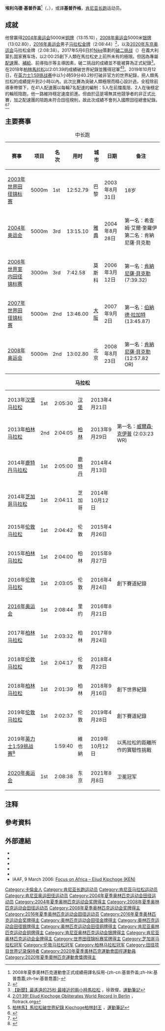 {{NoteTA|1=zh-cn:0米;zh-hk:0米;zh-tw:0公尺|2=zh-hans:基普乔盖;zh-hk:傑祖基;zh-tw:基普喬蓋|3=zh-cn:埃利德;zh-tw:埃利烏德}}
{{Infobox sportsperson
| name                      =埃利乌德·基普乔盖<br/>Eliud Kipchoge
| image                     =Eliud Kipchoge.jpg
| real_name                 =
| native_name               =
| native_name_lang          =
| english_name              =Eliud Kipchoge
| birth_name                =
| nationality               ={{KEN}}
| national_team             ={{KEN}}
| ethnicity                 =
| hometown                  =
| citizenship               =
| birth_date                ={{Birth date and age|year=1984|month=11|day=5}}
| birth_place               ={{KEN}}裂谷省南迪郡Kapsisiywa
| death_date                =
| death_place               =
| resting_place             =
| monuments                 =
| residence                 ={{KEN}}裂谷省南迪郡Kapsabet
| education                 =Halifax College
| alma_mater                =Kaptel Secondary School<br/>Halifax College
| years_active              =2001年－現在
| height                    ={{height|m=1.67}}
| weight                    ={{weight|kg=57}}
| spouse                    =
| country                   ={{KEN}}
| sport=田徑
| event=中長跑、長跑
| collegeteam=
| league=
| team=
| turnedpro=
| coach=Patrick Sang<br/>Richard Metto
| retired=
| coaching=
| worlds=
{{collapsible list
|'''2002年世界越野錦標賽（U20 Race）'''：第5名
|'''2002年世界越野錦標賽（U20 Race）'''：Team第1名
|'''2003年世界越野錦標賽（U20 Race）'''：第1名
|'''2003年世界越野錦標賽（U20 Race）'''：Team第1名
|'''2003年世界田徑錦標賽'''：5000公尺第1名
|'''2003年世界田徑總決賽'''：5000公尺第1名
|'''2004年世界越野錦標賽（Long Race）'''：第4名
|'''2004年世界越野錦標賽（Long Race）'''：Team第2名
|'''2004年世界田徑總決賽'''：3000公尺第1名
|'''2005年世界越野錦標賽（Long Race）'''：第5名
|'''2005年世界越野錦標賽（Long Race）'''：Team第2名
|'''2005年世界田徑錦標賽'''：5000公尺第4名
|'''2005年世界田徑總決賽'''：3000公尺第2名
|'''2006年世界室內田徑錦標賽'''：3000公尺第3名
|'''2006年世界田徑總決賽'''：3000公尺第7名
|'''2007年世界田徑錦標賽'''：5000公尺第2名
|'''2007年世界田徑總決賽'''：3000公尺第6名
|'''2007年世界田徑總決賽'''：5000公尺第5名
|'''2008年世界田徑總決賽'''：5000公尺第5名
|'''2009年世界田徑錦標賽'''：5000公尺第5名
|'''2009年世界田徑總決賽'''：3000公尺第9名
|'''2011年世界田徑錦標賽'''：5000公尺第7名
|'''2012年世界半程馬拉松錦標賽'''：半程馬拉松第6名
}}
| regionals=
| nationals=
{{collapsible list
|'''2004年肯亞奧林匹克運動會選拔賽'''：5000公尺第1名
|'''2005年肯亞世界田徑錦標賽選拔賽'''：5000公尺第4名
|'''2007年肯亞世界田徑錦標賽選拔賽'''：5000公尺第3名
|'''2008年肯亞奧林匹克運動會選拔賽'''：5000公尺第2名
|'''2010年肯亞大英國協運動會選拔賽'''：5000公尺第3名
|'''2011年肯亞全國田徑錦標賽'''：5000公尺第3名
|'''2012年肯亞奧林匹克運動會選拔賽'''：5000公尺第7名
}}
| olympics=
{{ubl
|'''2004年夏季奧林匹克運動會'''：田徑5000公尺第三名
|'''2008年夏季奧林匹克運動會'''：田徑5000公尺第二名
|'''2016年夏季奧林匹克運動會'''：田徑馬拉松第一名
|'''2020年夏季奧林匹克運動會'''：田徑馬拉松第一名
}}
| commonwealth=
{{collapsible list
|'''2010年大英國協運動會'''：田徑5000公尺第二名
}}
| highestranking=
{{整齊列表|class=wikitable
|'''3000公尺-2英里-5000公尺-10000公尺'''|第2名（2004年7月26日）
|'''3000公尺-2英里-5000公尺'''|第6名（2011年12月20日）
|'''10000公尺'''|第11名（2011年12月20日）
|'''10公里-15公里-10英里-20公里-半程馬拉松'''|第8名（2013年8月13日）
|'''25公里-30公里-馬拉松'''|第1名（2014年11月11日）
}}
| pb=
{{ubl
|'''1500公尺'''：3分33.20秒（2004年）
|'''1英里'''：3分50.40秒（2004年）
|'''3000公尺'''：7分27.66秒（2011年）
|'''2英里'''：8分07.39秒（2012年）
|'''5000公尺'''：12分46.53秒（2004年）
|'''5公里'''：13分11秒（2010年）
|'''4英里'''：17分26秒（2010年）
|'''10000公尺'''：26分49.02秒（2007年）
|'''10公里'''：28分11秒（2009年）
|'''15公里'''：43分02秒（2013年）
|'''20公里'''：57分12秒（2013年）
|'''半程馬拉松'''：59分25秒（2012年）
|'''25公里'''：1小時12分50秒（2017年）
|'''30公里'''：1小時27分13秒（2016年 '''世界紀錄'''）
|'''馬拉松'''：2小時01分39秒（2018年 '''世界紀錄'''）
}}
| medaltemplates=
{{MedalCountry|{{KEN}}}}
{{MedalSport|男子田徑}}
{{MedalCompetition|世界越野錦標賽（U20 Race）}}
{{MedalGold|2002年愛爾蘭共和國都柏林|Team}}
{{MedalGold|2003年瑞士洛桑|}}
{{MedalGold|2003年瑞士洛桑|Team}}
{{MedalCompetition|Bislett Games}}
{{MedalBronze|2003年挪威奧斯陸|5000公尺}}
{{MedalCompetition|DN Galan}}
{{MedalGold|2003年瑞典斯德哥爾摩|5000公尺}}
{{MedalCompetition|世界田徑錦標賽}}
{{MedalGold|2003年法國巴黎法蘭西島大區|5000公尺}}
{{MedalSilver|2007年日本大阪府大阪市東住吉區|5000公尺}}
{{MedalCompetition|Memorial Van Damme}}
{{MedalSilver|2003年比利時布魯塞爾|3000公尺}}
{{MedalGold|2004年比利時布魯塞爾|3000公尺}}
{{MedalGold|2005年比利時布魯塞爾|5000公尺}}
{{MedalSilver|2006年比利時布魯塞爾|5000公尺}}
{{MedalSilver|2007年比利時布魯塞爾|5000公尺}}
{{MedalGold|2008年比利時布魯塞爾|5000公尺}}
{{MedalCompetition|世界田徑總決賽}}
{{MedalGold|2003年摩納哥Fontvieille|5000公尺}}
{{MedalGold|2004年摩納哥Fontvieille|3000公尺}}
{{MedalSilver|2005年摩納哥Fontvieille|3000公尺}}
{{MedalCompetition|世界越野錦標賽（Long Race）}}
{{MedalSilver|2004年比利時布魯塞爾|Team}}
{{MedalSilver|2005年法國St-Etienne|Team}}
{{MedalCompetition|杜哈大獎賽}}
{{MedalGold|2004年卡達杜哈|3000公尺}}
{{MedalGold|2005年卡達杜哈|3000公尺}}
{{MedalBronze|2006年卡達杜哈|3000公尺}}
{{MedalGold|2007年卡達杜哈|3000公尺}}
{{MedalGold|2009年卡達杜哈|3000公尺}}
{{MedalGold|2010年卡達杜哈|5000公尺}}
{{MedalBronze|2011年卡達杜哈|3000公尺}}
{{MedalSilver|2012年卡達杜哈|3000公尺}}
{{MedalCompetition|Fanny Blankers-Koen Games}}
{{MedalGold|2004年荷蘭亨革羅|1500公尺}}
{{MedalSilver|2005年荷蘭亨革羅|3000公尺}}
{{MedalSilver|2007年荷蘭亨革羅|10000公尺}}
{{MedalBronze|2008年荷蘭亨革羅|10000公尺}}
{{MedalBronze|2009年荷蘭亨革羅|5000公尺}}
{{MedalCompetition|Golden Gala}}
{{MedalGold|2004年義大利羅馬|5000公尺}}
{{MedalSilver|2005年義大利羅馬|5000公尺}}
{{MedalSilver|2007年義大利羅馬|5000公尺}}
{{MedalSilver|2008年義大利羅馬|5000公尺}}
{{MedalCompetition|倫敦大獎賽}}
{{MedalBronze|2004年英國英格蘭倫敦|1英里}}
{{MedalCompetition|夏季奧林匹克運動會}}
{{MedalBronze|2004年希臘雅典|5000公尺}}
{{MedalSilver|2008年中國北京市朝陽區|5000公尺}}
{{MedalGold|2016年巴西里約熱內盧|馬拉松}}
{{MedalGold|2021年北海道札幌市中央區|馬拉松}}
{{MedalCompetition|Prefontaine經典賽}}
{{MedalGold|2005年美國俄勒岡州雷恩縣尤金|2英里}}
{{MedalSilver|2006年美國俄勒岡州雷恩郡尤金|2英里}}
{{MedalCompetition|Sparkassen Cup}}
{{MedalGold|2006年德國斯圖加特|3000公尺}}
{{MedalGold|2010年德國斯圖加特|3000公尺}}
{{MedalBronze|2011年德國斯圖加特|3000公尺}}
{{MedalCompetition|世界室內田徑錦標賽}}
{{MedalBronze|2006年俄羅斯莫斯科|3000公尺}}
{{MedalCompetition|蓋茲赫德大獎賽}}
{{MedalGold|2006年英國英格蘭蓋茲赫德|3000公尺}}
{{MedalSilver|2010年英國英格蘭蓋茲赫德|5000公尺}}
{{MedalCompetition|Athletissima}}
{{MedalBronze|2006年瑞士洛桑|3000公尺}}
{{MedalSilver|2009年瑞士洛桑|3000公尺}}
{{MedalBronze|2011年瑞士洛桑站|5000公尺}}
{{MedalCompetition|Golden Spike Ostrava}}
{{MedalGold|2008年捷克奧斯特拉瓦|5000公尺}}
{{MedalCompetition|大英國協運動會}}
{{MedalSilver|2010年印度新德里|5000公尺}}
{{MedalCompetition|PSD Bank Meeting}}
{{MedalSilver|2011年德國杜塞爾多夫|5000公尺}}
| show-medals=
| updated=2021年8月12日
}}
'''埃利乌德·基普乔盖'''<ref group="注">2008年夏季奧林匹克運動會正式成績冊譯名採用-{zh-cn:基普乔盖;zh-hk:基普喬蓋;zh-tw:基普喬蓋}-</ref>（{{lang-sw|'''Eliud Kipchoge'''}}，{{bd|1984年|11月5日||}}），或譯'''基普乔格'''，[[肯尼亚|肯尼亚]][[长跑|长跑]]运动员。

== 成就 ==
他曾赢得[[2004年奥运会|2004年奥运会]]5000米[[铜牌|铜牌]]（13:15.10），[[2008年奥运会|2008年奥运会]]5000米[[银牌|银牌]]（13:02.80），[[2016年奥运会|2016年奥运会]]男子[[马拉松|马拉松]][[金牌|金牌]]（2:08:44）<ref>{{citeweb|url=https://www.theguardian.com/sport/2016/aug/21/eliud-kipchoge-callum-hawkins-feyisa-lilesa-olympic-marathon|title=Eliud Kipchoge powers to marathon gold as Callum Hawkins finishes ninth|date=2016-08-21|work=Guardian|accessdate=2016-08-22|archive-url=https://web.archive.org/web/20160821222328/https://www.theguardian.com/sport/2016/aug/21/eliud-kipchoge-callum-hawkins-feyisa-lilesa-olympic-marathon|archive-date=2016-08-21|dead-url=no}}</ref>，以及[[2020年东京奥运会|2020年东京奥运会]]马拉松金牌（2:08:38）。2017年5月6日於[[Nike|Nike]]策劃的[[破二挑战|破二挑战]]（{{lang|en|Breaking2}}）在義大利蒙扎国家赛车场，以2:00:25創下人類在馬拉松史上前所未有的極限。但因為專屬[[配速|配速]]團、[[補給|補給]]、前導指示等主導因素，破二挑战的成績並不能被算為正式紀錄<ref>[http://tw.running.biji.co/index.php?q=news&act=info&id=95934 【新聞】最遙遠的25秒 最接近的兩小時馬拉松] {{Wayback|url=http://tw.running.biji.co/index.php?q=news&act=info&id=95934 |date=20180916164109 }}，徐敦傑，[[運動筆記|運動筆記]]</ref>。在2018年[[柏林馬拉松|柏林馬拉松]]以2:01:39的成績破世界紀錄並獲得冠軍<ref>[https://www.flotrack.org/articles/6249234-20139-eliud-kipchoge-obliterates-world-record-in-berlin 2:01:39! Eliud Kipchoge Obliterates World Record In Berlin] {{Wayback|url=https://www.flotrack.org/articles/6249234-20139-eliud-kipchoge-obliterates-world-record-in-berlin |date=20180916201951 }}，flotrack.org</ref><ref>[http://tw.running.biji.co/index.php?q=news&act=info&id=99646 柏林馬】馬拉松破世界紀錄 Kipchoge柏林封王] {{Wayback|url=http://tw.running.biji.co/index.php?q=news&act=info&id=99646 |date=20180917105130 }}，[[運動筆記|運動筆記]]</ref>。2019年10月12日，在[[英力士1:59挑战赛|英力士1:59挑战赛]]中以1小時59分40.2秒打破非官方的世界紀錄，把人類馬拉松的成績提升到2小時以內。此次比賽為突破人類極限而精心設計過，全程除前導車帶領下，在41人配速團以每輪7名配速的編制：5人在前擋風阻、2人在後穩定的輪班陪跑，他一路維持穩定速度前進。但由於這是場無其他競爭者的非正式比賽，加之配速團的陪跑未符合田徑規則，故此次成績不會列入國際田徑總會紀錄。<ref>{{citeweb|url=http://sports.sina.com.cn/run/2019-10-12/doc-iicezuev1734488.shtml|title=马拉松跑进2小时 创历史的基普乔格有多牛？|date=2019年10月12日|publisher=新浪體育|accessdate=2019年10月12日|archive-url=https://web.archive.org/web/20191012131239/http://sports.sina.com.cn/run/2019-10-12/doc-iicezuev1734488.shtml|archive-date=2019年10月12日|dead-url=no}}</ref><ref>{{Cite web |url=http://www.nbd.com.cn/articles/2019-10-12/1377908.html |title=激动哭了！1小时59分40秒！人类史上马拉松首次跑进2小时 |access-date=2019-10-12 |archive-date=2022-03-12 |archive-url=https://web.archive.org/web/20220312050650/http://www.nbd.com.cn/articles/2019-10-12/1377908.html |dead-url=no }}</ref>

==主要赛事==
{| class=wikitable
|+ 中长跑
|- 
!赛事
!项目
!名次
!用时
!城市
!日期
!备注
|-
|[[2003年世界田径锦标赛|2003年世界田径锦标赛]]||5000m
|bgcolor="gold"|1st 
|12:52.79 
|巴黎
|2003年8月31日
|18岁
|-
|[[2004年奥运会|2004年奥运会]]||5000m
|bgcolor="cc9966"|3rd
|13:15.10
|[[雅典|雅典]]
|2004年8月28日
|第一名：希查姆·艾爾·奎羅伊<br>第二名：肯納尼薩·貝克勒
|-
|[[2006年世界室内田径锦标赛|2006年世界室内田径锦标赛]]||3000m
|bgcolor="cc9966"|3rd
|7:42.58
|莫斯科
|2006年3月12日
|第一名：[[肯納尼薩·貝克勒|肯納尼薩·貝克勒]] (7:39.32)
|-
|[[2007年世界田径锦标赛|2007年世界田径锦标赛]]||5000m
|bgcolor="silver"|2nd
|13:46.00
|[[大阪市|大阪]]
|2007年9月2日
|第一名：[[伯納德·拉加特|伯納德·拉加特]] (13:45.87)
|-
|[[2008年奥运会|2008年奥运会]]||5000m
|bgcolor="silver"|2nd
|13:02.80
|北京
|2008年8月23日
|第一名：[[肯納尼薩·貝克勒|肯納尼薩·貝克勒]] (12:57.82 OR)
|}

{| class=wikitable
|+ '''马拉松'''
|-
|2013年[[汉堡马拉松|汉堡马拉松]]
|bgcolor="gold"|1st
|2:05:30 
|[[汉堡|汉堡]]
|2013年4月21日
|
|-
|2013年[[柏林马拉松|柏林马拉松]]
|bgcolor="silver"|2nd
|2:04:05
|[[柏林|柏林]]
|2013年9月29日
|第一名：[[威爾森·克伊普|威爾森·克伊普]] (2:03:23 WR)
|-
|2014年[[鹿特丹马拉松|鹿特丹马拉松]]
|bgcolor="gold"|1st
|2:05:00
|[[鹿特丹|鹿特丹]]
|2014年4月13日
|
|-
|2014年[[芝加哥马拉松|芝加哥马拉松]]
|bgcolor="gold"|1st
|2:04:11
|芝加哥
|2014年10月12日
|
|-
|2015年[[伦敦马拉松|伦敦马拉松]]
|bgcolor="gold"|1st
|2:04:42
|伦敦
|2015年4月26日
|
|-
|2015年[[柏林马拉松|柏林马拉松]]
|bgcolor="gold"|1st
|2:04:00
|柏林
|2015年9月27日
|
|-
|2016年[[伦敦马拉松|伦敦马拉松]]
|bgcolor="gold"|1st
|2:03:05
|伦敦
|2016年4月24日
|創下賽道紀錄
|-
|[[2016年奥运会|2016年奥运会]]
|bgcolor="gold"|1st
|2:08:44
|里约
|2016年8月21日
|
|-
|2017年[[柏林马拉松|柏林马拉松]]
|bgcolor="gold"|1st
|2:03:32
|柏林
|2017年9月24日
|
|-
|2018年[[伦敦马拉松|伦敦马拉松]]
|bgcolor="gold"|1st
|2:04:17
|伦敦
|2018年4月22日
|
|-
|2018年[[柏林马拉松|柏林马拉松]]
|bgcolor="gold"|1st
|2:01:39
|柏林
|2018年9月16日
|創下世界紀錄
|-
|2019年[[伦敦马拉松|伦敦马拉松]]
|bgcolor="gold"|1st
|2:02:37
|伦敦
|2019年4月28日
|創下賽道紀錄
|-
|2019年[[英力士1:59挑战赛|英力士1:59挑战赛]]<ref>{{cite web |last1=Latham-Coyle |first1=Harry |title=Eliud Kipchoge: Two-hour marathon barrier broken by Kenyan in Ineos 1:59 challenge |url=https://www.independent.co.uk/sport/general/athletics/eliud-kipchoge-two-hour-marathon-record-result-ineos-challenge-time-a9152991.html |website=The Independent |accessdate=12 October 2019 |archive-date=2020-01-18 |archive-url=https://web.archive.org/web/20200118183952/https://www.independent.co.uk/sport/general/athletics/eliud-kipchoge-two-hour-marathon-record-result-ineos-challenge-time-a9152991.html |dead-url=no }}</ref>
|
|1:59:40
|維也納
|2019年10月12日
|以馬拉松的距離所作的實驗性挑戰
|-
|[[2020年奥运会|2020年奥运会]]
|bgcolor="gold"|1st
|2:08:38
|东京
|2021年8月8日
|卫冕冠军
|}

== 注释 ==
<references group="注"/>

== 參考資料 ==
{{Reflist}}

== 外部連結 ==
* {{IOC profile|id=eliud-kipchoge-rotich}}
* {{IAAF name|188307}}
* {{Facebook page|463963427273897}}
* {{Twitter|eliudkipchoge}}
* {{Instagram|kipchogeeliud}}
* IAAF, 9 March 2006: [http://www.iaaf.org/news/athletes/newsid=27397.html Focus on Africa – Eliud Kipchoge (KEN)]{{Wayback|url=http://www.iaaf.org/news/athletes/newsid=27397.html |date=20121023025310 }}

{{奥林匹克运动会男子马拉松冠军}}

{{Authority control}}
{{DEFAULTSORT:Kipchoge, Eliud}}
[[Category:卡倫金人|Category:卡倫金人]]
[[Category:肯尼亚长跑运动员|Category:肯尼亚长跑运动员]]
[[Category:肯尼亚马拉松运动员|Category:肯尼亚马拉松运动员]]
[[Category:肯尼亚奥运田径运动员|Category:肯尼亚奥运田径运动员]]
[[Category:2004年夏季奥林匹克运动会田径运动员|Category:2004年夏季奥林匹克运动会田径运动员]]
[[Category:2004年夏季奥林匹克运动会奖牌得主|Category:2004年夏季奥林匹克运动会奖牌得主]]
[[Category:2008年夏季奥林匹克运动会田径运动员|Category:2008年夏季奥林匹克运动会田径运动员]]
[[Category:2008年夏季奥林匹克运动会奖牌得主|Category:2008年夏季奥林匹克运动会奖牌得主]]
[[Category:2016年夏季奥林匹克运动会田径运动员|Category:2016年夏季奥林匹克运动会田径运动员]]
[[Category:2016年夏季奥林匹克运动会奖牌得主|Category:2016年夏季奥林匹克运动会奖牌得主]]
[[Category:奥林匹克运动会田径金牌得主|Category:奥林匹克运动会田径金牌得主]]
[[Category:奥林匹克运动会田径银牌得主|Category:奥林匹克运动会田径银牌得主]]
[[Category:奥林匹克运动会田径铜牌得主|Category:奥林匹克运动会田径铜牌得主]]
[[Category:肯尼亚奥林匹克运动会铜牌得主|Category:肯尼亚奥林匹克运动会铜牌得主]]
[[Category:肯尼亚奥林匹克运动会银牌得主|Category:肯尼亚奥林匹克运动会银牌得主]]
[[Category:肯尼亚奥林匹克运动会金牌得主|Category:肯尼亚奥林匹克运动会金牌得主]]
[[Category:世界田径锦标赛奖牌得主|Category:世界田径锦标赛奖牌得主]]
[[Category:芝加哥马拉松冠军|Category:芝加哥马拉松冠军]]
[[Category:伦敦马拉松冠军|Category:伦敦马拉松冠军]]
[[Category:柏林马拉松冠军|Category:柏林马拉松冠军]]
[[Category:田径项目世界记录保持者|Category:田径项目世界记录保持者]]
[[Category:2020年夏季奧林匹克運動會田徑運動員|Category:2020年夏季奧林匹克運動會田徑運動員]]
[[Category:2020年夏季奧林匹克運動會獎牌得主|Category:2020年夏季奧林匹克運動會獎牌得主]]